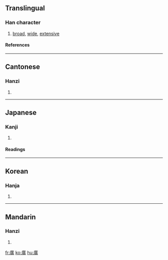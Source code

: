 {{see|広|广}}

==Translingual==
===Han character===
{{Han char|rn=53|rad=广|as=12|sn=15|four=0028<sub>6</sub>|canj=戈廿中金 (ITLC)}}
# [[broad]], [[wide]], [[extensive]]
====References====
{{Han ref|kx=0351.030|dkj=09493|dj=0663.010|hdz=20897.040|uh=5EE3|ud=24291|bh=BC73|bd=48243}}
----
==Cantonese==
===Hanzi===
{{yue-hanzi|jyut=|y=gwong2}}
# {{defn|Cantonese}}
----
==Japanese==
===Kanji===
{{ja-kanji|grade=|rs=广12}}
# {{defn|Japanese}} 
====Readings====
{{ja-readings|on=[[こう]] (kō)|kun=[[ひろい]] (hiroi), [[ひろば]] (hiroba), [[ひろめる]] (hiromeru)}}
----
==Korean==
===Hanja===
{{ko-hanja|hangeul=광|eumhun=넓을|rv=gwang|mr=kwang}}
# {{defn|Korean}}
----
==Mandarin==
===Hanzi===
{{cmn-hanzi|sim=广|pin=[[guǎng]] (guang3)|wg=kuang<sup>3</sup>}}
# {{defn|Mandarin}}

[[fr:廣]]
[[ko:廣]]
[[hu:廣]]
